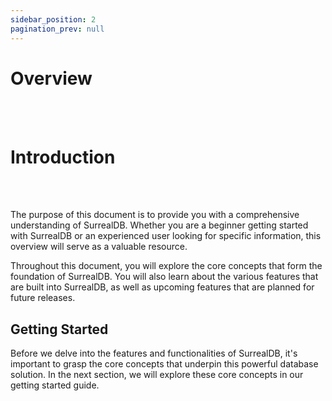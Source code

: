 ```yaml
---
sidebar_position: 2
pagination_prev: null
---
```


# Overview

<br /><br />

# Introduction

<br /><br />

The purpose of this document is to provide you with a comprehensive understanding of SurrealDB. Whether you are a beginner getting started with SurrealDB or an experienced user looking for specific information, this overview will serve as a valuable resource.

Throughout this document, you will explore the core concepts that form the foundation of SurrealDB. You will also learn about the various features that are built into SurrealDB, as well as upcoming features that are planned for future releases.

## Getting Started 

Before we delve into the features and functionalities of SurrealDB, it's important to grasp the core concepts that underpin this powerful database solution. In the next section, we will explore these core concepts in our getting started guide.
